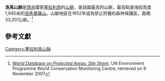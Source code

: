 '''洛馬山脈'''是[[西非|西非]]國家[[塞拉利昂|塞拉利昂]]的[[山脈|山脈]]，是該國最高的山脈，最高點是海拔高度1,945米的[[洛馬曼薩山|洛馬曼薩山]]。山脈地區在1952年成為禁止狩獵的森林保護區，面積33,201公畝。<ref>[http://sea.unep-wcmc.org/wdbpa/sitedetails.cfm?siteid=8517&level=nat ''World Database on Protected Areas: Site Sheet'']{{dead link|date=2018年1月 |bot=InternetArchiveBot |fix-attempted=yes }}, UN Environment Programme World Conservation Monitoring Centre, retrieved on 9 November 2007</ref>

==參考文獻==
{{Reflist}}

{{Coord|9|10|N|11|07|W|region:SL_type:mountain|display=title}}

[[Category:塞拉利昂山脉|Category:塞拉利昂山脉]]

{{SierraLeone-stub}}